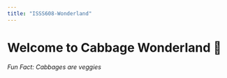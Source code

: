 ```yaml
---
title: "ISSS608-Wonderland"
---
```


# **Welcome to Cabbage Wonderland** 🥬

*Fun Fact: Cabbages are veggies*
